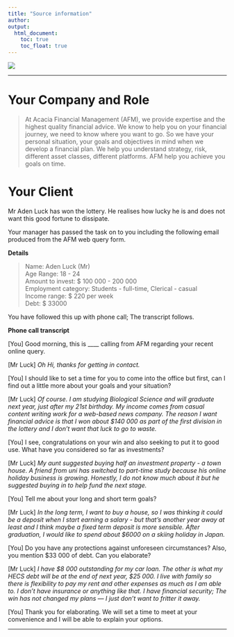 ```yaml
---
title: "Source information"
author:  
output:
  html_document:
    toc: true
    toc_float: true
---
```


<div style="position: relative; bottom: 0; left: 0; width: 30%;">
  ![](images/AscLogo.png) 
</div>
---


# Your Company and Role

> At Acacia Financial Management (AFM), we provide expertise and the highest quality financial advice. We know to help you on your financial journey, we need to know where you want to go. So we have your personal situation, your goals and objectives in mind when we develop a financial plan. We help you understand strategy, risk, different asset classes, different platforms. AFM help you achieve you goals on time.  


# Your Client

Mr Aden Luck has won the lottery. He realises how lucky he is and does not want this good fortune to dissipate.

Your manager has passed the task on to you including the following email produced from the AFM web query form. 

**Details**

> Name: Aden Luck (Mr)  
> Age Range: 18 - 24  
> Amount to invest: $ 100 000 - 200 000  
> Employment category: Students - full-time, Clerical - casual  
> Income range: $ 220 per week  
> Debt: $ 33000  


You have followed this up with phone call; The transcript follows.

**Phone call transcript**

[You] Good morning, this is ____ calling from AFM regarding your recent online query. 

[Mr Luck] *Oh Hi, thanks for getting in contact.* 

[You] I should like to set a time for you to come into the office but first, can I find out a little more about your goals and your situation? 

[Mr Luck] *Of course. I am studying Biological Science and will graduate next year, just after my 21st birthday. My income comes from casual content writing work for a web-based news company. The reason I want financial advice is that I won about $140 000 as part of the first division in the lottery and I don't want that luck to go to waste.*  

[You] I see, congratulations on your win and also seeking to put it to good use. What have you considered so far as investments?  

[Mr Luck] *My aunt suggested buying half an investment property - a town house. A friend from uni has switched to part-time study because his online holiday business is growing. Honestly, I do not know much about it but he suggested buying in to help fund the next stage.* 

[You] Tell me about your long and short term goals? 

[Mr Luck] *In the long term, I want to buy a house, so I was thinking it could be a deposit when I start earning a salary - but that's another year away at least and I think maybe a fixed term deposit is more sensible. After graduation, I would like to spend about $6000 on a skiing holiday in Japan.*    

[You] Do you have any protections against unforeseen circumstances? Also, you mention $33 000 of debt. Can you elaborate? 

[Mr Luck] *I have $8 000 outstanding for my car loan. The other is what my HECS debt will be at the end of next year,* *$25 000. I live with family so there is flexibility to pay my rent and other expenses as much as I am able to. I don't have insurance or anything like that. I have financial security; The win has not changed my plans --- I just don't want to fritter it away.*  

[You] Thank you for elaborating. We will set a time to meet at your convenience and I will be able to explain your options.  


***






